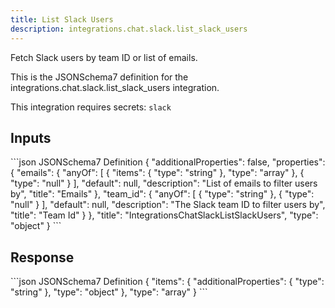 ```yaml
---
title: List Slack Users
description: integrations.chat.slack.list_slack_users
---
```


Fetch Slack users by team ID or list of emails.

This is the JSONSchema7 definition for the integrations.chat.slack.list_slack_users integration.

This integration requires secrets: `slack`

## Inputs

<CodeGroup>
```json JSONSchema7 Definition
{
    "additionalProperties": false,
    "properties": {
        "emails": {
            "anyOf": [
                {
                    "items": {
                        "type": "string"
                    },
                    "type": "array"
                },
                {
                    "type": "null"
                }
            ],
            "default": null,
            "description": "List of emails to filter users by",
            "title": "Emails"
        },
        "team_id": {
            "anyOf": [
                {
                    "type": "string"
                },
                {
                    "type": "null"
                }
            ],
            "default": null,
            "description": "The Slack team ID to filter users by",
            "title": "Team Id"
        }
    },
    "title": "IntegrationsChatSlackListSlackUsers",
    "type": "object"
}
```

</CodeGroup>

## Response

<CodeGroup>
```json JSONSchema7 Definition
{
    "items": {
        "additionalProperties": {
            "type": "string"
        },
        "type": "object"
    },
    "type": "array"
}
```

</CodeGroup>
